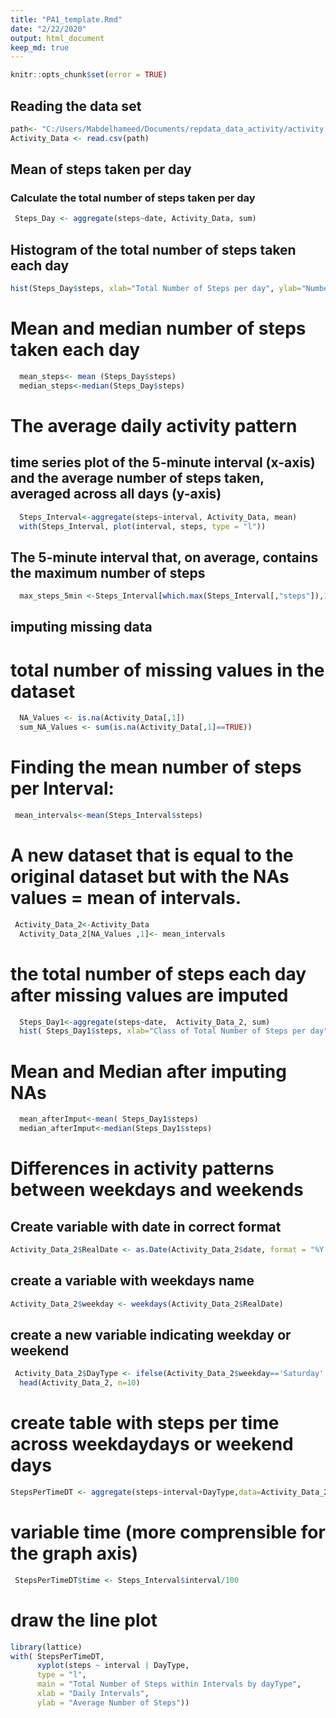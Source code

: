 ---
title: "PA1_template.Rmd"
date: "2/22/2020"
output: html_document
keep_md: true
---


```{r setup, include = FALSE, cache = FALSE}
knitr::opts_chunk$set(error = TRUE)
```


##  Reading the data set
```{r , echo=TRUE}
path<- "C:/Users/Mabdelhameed/Documents/repdata_data_activity/activity.csv"
Activity_Data <- read.csv(path)
```



## Mean of steps taken per day 

### Calculate the total number of steps taken per day 


```{r , echo=TRUE}
 Steps_Day <- aggregate(steps~date, Activity_Data, sum)
``` 

## Histogram of the total number of steps taken each day 

```{r , echo=TRUE}

hist(Steps_Day$steps, xlab="Total Number of Steps per day", ylab="Number of Days", main="Total Number of Steps taken each day")
``` 
# Mean and median number of steps taken each day

```{r , echo=TRUE}
  mean_steps<- mean (Steps_Day$steps)
  median_steps<-median(Steps_Day$steps)
```
# The average daily activity pattern

## time series plot of the 5-minute interval (x-axis) and the average number of steps taken, averaged across all days (y-axis)

```{r , echo=TRUE}
  Steps_Interval<-aggregate(steps~interval, Activity_Data, mean)
  with(Steps_Interval, plot(interval, steps, type = "l"))
```
## The 5-minute interval that, on average, contains the maximum number of steps

```{r , echo=TRUE}

  max_steps_5min <-Steps_Interval[which.max(Steps_Interval[,"steps"]),1]
```

## imputing missing data

# total number of missing values in the dataset

```{r , echo=TRUE}
  NA_Values <- is.na(Activity_Data[,1])
  sum_NA_Values <- sum(is.na(Activity_Data[,1]==TRUE))
```

# Finding the mean number of steps per Interval:
```{r , echo=TRUE}

 mean_intervals<-mean(Steps_Interval$steps)

```


# A new dataset that is equal to the original dataset but with the NAs values = mean of intervals.

```{r , echo=TRUE}
 Activity_Data_2<-Activity_Data
  Activity_Data_2[NA_Values ,1]<- mean_intervals
```
# the total number of steps each day after missing values are imputed
```{r }
  Steps_Day1<-aggregate(steps~date,  Activity_Data_2, sum)
  hist( Steps_Day1$steps, xlab="Class of Total Number of Steps per day", ylab="Number of Days", main="Number of Steps taken after missing values are imputed")
```

# Mean and Median after imputing NAs
```{r }
  mean_afterImput<-mean( Steps_Day1$steps)
  median_afterImput<-median(Steps_Day1$steps)
```

# Differences in activity patterns between weekdays and weekends


## Create variable with date in correct format
```{r , echo=TRUE}
Activity_Data_2$RealDate <- as.Date(Activity_Data_2$date, format = "%Y-%m-%d")
```
## create a variable with weekdays name
```{r , echo=TRUE}
Activity_Data_2$weekday <- weekdays(Activity_Data_2$RealDate)
```
## create a new variable indicating weekday or weekend
```{r , echo=TRUE}
 Activity_Data_2$DayType <- ifelse(Activity_Data_2$weekday=='Saturday' |Activity_Data_2$weekday=='Sunday', 'weekend','weekday')
  head(Activity_Data_2, n=10)
```


# create table with steps per time across weekdaydays or weekend days
```{r , echo=TRUE}
StepsPerTimeDT <- aggregate(steps~interval+DayType,data=Activity_Data_2,FUN=mean,na.action=na.omit)
```
# variable time (more comprensible for the graph axis)
```{r , echo=TRUE}
 StepsPerTimeDT$time <- Steps_Interval$interval/100
```

# draw the line plot

```{r , echo=TRUE}
library(lattice)
with( StepsPerTimeDT, 
      xyplot(steps ~ interval | DayType, 
      type = "l",      
      main = "Total Number of Steps within Intervals by dayType",
      xlab = "Daily Intervals",
      ylab = "Average Number of Steps"))
```

